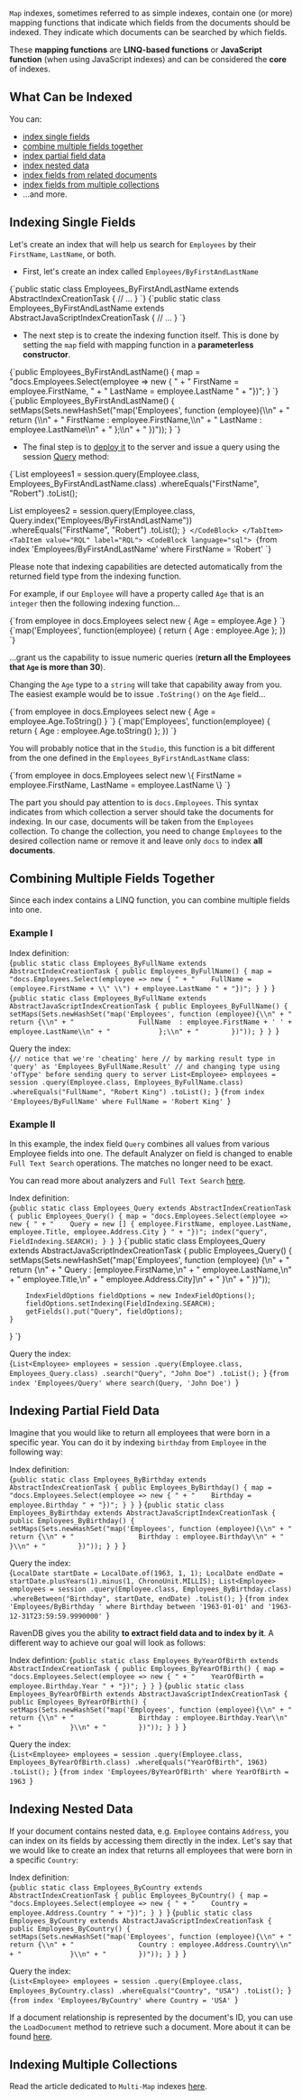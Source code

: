 
`Map` indexes, sometimes referred to as simple indexes, contain one (or more) mapping functions that indicate which fields from the documents should be indexed. They indicate which documents can be searched by which fields. 

These **mapping functions** are **LINQ-based functions** or  **JavaScript function** (when using JavaScript indexes) and can be considered the **core** of indexes.

## What Can be Indexed

You can:

- [index single fields](../indexes/map-indexes.mdx#indexing-single-fields)
- [combine multiple fields together](../indexes/map-indexes.mdx#combining-multiple-fields-together) 
- [index partial field data](../indexes/map-indexes.mdx#indexing-partial-field-data)
- [index nested data](../indexes/map-indexes.mdx#indexing-nested-data)
- [index fields from related documents](../indexes/indexing-related-documents.mdx)
- [index fields from multiple collections](../indexes/indexing-polymorphic-data.mdx#multi-map-indexes)
- ...and more. 

## Indexing Single Fields

Let's create an index that will help us search for `Employees` by their `FirstName`, `LastName`, or both.

- First, let's create an index called `Employees/ByFirstAndLastName`

<Tabs groupId='languageSyntax'>
<TabItem value="LINQ-syntax" label="LINQ-syntax">
<CodeBlock language="java">
{`public static class Employees_ByFirstAndLastName extends AbstractIndexCreationTask {
    // ...
}
`}
</CodeBlock>
</TabItem>
<TabItem value="JavaScipt-syntax" label="JavaScipt-syntax">
<CodeBlock language="java">
{`public static class Employees_ByFirstAndLastName extends AbstractJavaScriptIndexCreationTask {
    // ...
}
`}
</CodeBlock>
</TabItem>
</Tabs>

- The next step is to create the indexing function itself. This is done by setting the `map` field with mapping function in a **parameterless constructor**.

<Tabs groupId='languageSyntax'>
<TabItem value="LINQ-syntax" label="LINQ-syntax">
<CodeBlock language="java">
{`public Employees_ByFirstAndLastName() {
    map = "docs.Employees.Select(employee => new { " +
        "    FirstName = employee.FirstName, " +
        "    LastName = employee.LastName " +
        "})";
}
`}
</CodeBlock>
</TabItem>
<TabItem value="JavaScript-syntax" label="JavaScript-syntax">
<CodeBlock language="java">
{`public Employees_ByFirstAndLastName() {
    setMaps(Sets.newHashSet("map('Employees', function (employee){\\n" +
        "                        return {\\n" +
        "                            FirstName : employee.FirstName,\\n" +
        "                            LastName : employee.LastName\\n" +
        "                        };\\n" +
        "                    })"));
}
`}
</CodeBlock>
</TabItem>
</Tabs>

- The final step is to [deploy it](../indexes/creating-and-deploying.mdx) to the server and issue a query using the session [Query](../client-api/session/querying/how-to-query.mdx) method:

<Tabs groupId='languageSyntax'>
<TabItem value="Query" label="Query">
<CodeBlock language="java">
{`List<Employee> employees1 = session.query(Employee.class, Employees_ByFirstAndLastName.class)
    .whereEquals("FirstName", "Robert")
    .toList();

List<Employee> employees2 = session.query(Employee.class, Query.index("Employees/ByFirstAndLastName"))
    .whereEquals("FirstName", "Robert")
    .toList();
`}
</CodeBlock>
</TabItem>
<TabItem value="RQL" label="RQL">
<CodeBlock language="sql">
{`from index 'Employees/ByFirstAndLastName'
where FirstName = 'Robert'
`}
</CodeBlock>
</TabItem>
</Tabs>

<Admonition type="info" title="Field Types" id="field-types" href="#field-types">

Please note that indexing capabilities are detected automatically from the returned field type from the indexing function. 

For example, if our `Employee` will have a property called `Age` that is an `integer` then the following indexing function...

<Tabs groupId='languageSyntax'>
<TabItem value="LINQ-syntax" label="LINQ-syntax">
<CodeBlock language="csharp">
{`from employee in docs.Employees
select new
{
	Age = employee.Age
}
`}
</CodeBlock>
</TabItem>
<TabItem value="JavaScript-syntax" label="JavaScript-syntax">
<CodeBlock language="csharp">
{`map('Employees', function(employee)
{
    return {
        Age : employee.Age
    };
})
`}
</CodeBlock>
</TabItem>
</Tabs>

...grant us the capability to issue numeric queries (**return all the Employees that `Age` is more than 30**). 

Changing the `Age` type to a `string` will take that capability away from you. The easiest example would be to issue `.ToString()` on the `Age` field...

<Tabs groupId='languageSyntax'>
<TabItem value="LINQ-syntax" label="LINQ-syntax">
<CodeBlock language="csharp">
{`from employee in docs.Employees
select new
{
	Age = employee.Age.ToString()
}
`}
</CodeBlock>
</TabItem>
<TabItem value="JavaScript-syntax" label="JavaScript-syntax">
<CodeBlock language="csharp">
{`map('Employees', function(employee)
{
    return {
        Age : employee.Age.toString()
    };
})
`}
</CodeBlock>
</TabItem>
</Tabs>

</Admonition>

<Admonition type="warning" title="Convention" id="convention" href="#convention">

You will probably notice that in the `Studio`, this function is a bit different from the one defined in the `Employees_ByFirstAndLastName` class:

<TabItem value="csharp" label="csharp">
<CodeBlock language="csharp">
{`from employee in docs.Employees
select new
\{
	FirstName = employee.FirstName,
	LastName = employee.LastName
\}
`}
</CodeBlock>
</TabItem>

The part you should pay attention to is `docs.Employees`. This syntax indicates from which collection a server should take the documents for indexing. In our case, documents will be taken from the `Employees` collection. To change the collection, you need to change `Employees` to the desired collection name or remove it and leave only `docs` to index **all documents**.

</Admonition>

## Combining Multiple Fields Together

Since each index contains a LINQ function, you can combine multiple fields into one.

### Example I

Index definition:  
<Tabs groupId='languageSyntax'>
<TabItem value="LINQ-syntax" label="LINQ-syntax">
<CodeBlock language="java">
{`public static class Employees_ByFullName extends AbstractIndexCreationTask {
    public Employees_ByFullName() {
        map = "docs.Employees.Select(employee => new { " +
            "    FullName = (employee.FirstName + \\" \\") + employee.LastName " +
            "})";
    }
}
`}
</CodeBlock>
</TabItem>
<TabItem value="JavaScript-syntax" label="JavaScript-syntax">
<CodeBlock language="java">
{`public static class Employees_ByFullName extends AbstractJavaScriptIndexCreationTask {
    public Employees_ByFullName() {
        setMaps(Sets.newHashSet("map('Employees', function (employee){\\n" +
            "            return {\\n" +
            "                FullName  : employee.FirstName + ' ' + employee.LastName\\n" +
            "            };\\n" +
            "        })"));
    }
}
`}
</CodeBlock>
</TabItem>
</Tabs>

Query the index:  
<Tabs groupId='languageSyntax'>
<TabItem value="Query" label="Query">
<CodeBlock language="java">
{`// notice that we're 'cheating' here
// by marking result type in 'query' as 'Employees_ByFullName.Result'
// and changing type using 'ofType' before sending query to server
List<Employee> employees = session
    .query(Employee.class, Employees_ByFullName.class)
    .whereEquals("FullName", "Robert King")
    .toList();
`}
</CodeBlock>
</TabItem>
<TabItem value="RQL" label="RQL">
<CodeBlock language="sql">
{`from index 'Employees/ByFullName'
where FullName = 'Robert King'
`}
</CodeBlock>
</TabItem>
</Tabs>

### Example II

<Admonition type="info" title="Information" id="information" href="#information">

In this example, the index field `Query` combines all values from various Employee fields into one. The default Analyzer on field is changed to enable `Full Text Search` operations. The matches no longer need to be exact.

You can read more about analyzers and `Full Text Search` [here](../indexes/using-analyzers.mdx).

</Admonition>

Index definition:  
<Tabs groupId='languageSyntax'>
<TabItem value="LINQ-syntax" label="LINQ-syntax">
<CodeBlock language="java">
{`public static class Employees_Query extends AbstractIndexCreationTask {
    public Employees_Query() {
        map = "docs.Employees.Select(employee => new { " +
            "    Query = new [] { employee.FirstName, employee.LastName, employee.Title, employee.Address.City } " +
            "})";
        index("query", FieldIndexing.SEARCH);
    }
}
`}
</CodeBlock>
</TabItem>
<TabItem value="JavaScript-syntax" label="JavaScript-syntax">
<CodeBlock language="java">
{`public static class Employees_Query extends AbstractJavaScriptIndexCreationTask {
    public Employees_Query() {
        setMaps(Sets.newHashSet("map('Employees', function (employee) {\\n" +
            "            return {\\n" +
            "                Query : [employee.FirstName,\\n" +
            "                employee.LastName,\\n" +
            "                employee.Title,\\n" +
            "                employee.Address.City]\\n" +
            "            }\\n" +
            "        })"));

        IndexFieldOptions fieldOptions = new IndexFieldOptions();
        fieldOptions.setIndexing(FieldIndexing.SEARCH);
        getFields().put("Query", fieldOptions);
    }
}
`}
</CodeBlock>
</TabItem>
</Tabs>

Query the index:  
<Tabs groupId='languageSyntax'>
<TabItem value="Query" label="Query">
<CodeBlock language="java">
{`List<Employee> employees = session
    .query(Employee.class, Employees_Query.class)
    .search("Query", "John Doe")
    .toList();
`}
</CodeBlock>
</TabItem>
<TabItem value="RQL" label="RQL">
<CodeBlock language="sql">
{`from index 'Employees/Query'
where search(Query, 'John Doe')
`}
</CodeBlock>
</TabItem>
</Tabs>

## Indexing Partial Field Data

Imagine that you would like to return all employees that were born in a specific year. You can do it by indexing `birthday` from `Employee` in the following way:  

Index definition:  
<Tabs groupId='languageSyntax'>
<TabItem value="Query-syntax" label="Query-syntax">
<CodeBlock language="java">
{`public static class Employees_ByBirthday extends AbstractIndexCreationTask {
    public Employees_ByBirthday() {
        map = "docs.Employees.Select(employee => new { " +
            "    Birthday = employee.Birthday " +
            "})";
    }
}
`}
</CodeBlock>
</TabItem>
<TabItem value="JavaScript-syntax" label="JavaScript-syntax">
<CodeBlock language="java">
{`public static class Employees_ByBirthday extends AbstractJavaScriptIndexCreationTask {
    public Employees_ByBirthday() {
        setMaps(Sets.newHashSet("map('Employees', function (employee){\\n" +
            "            return {\\n" +
            "                Birthday : employee.Birthday\\n" +
            "                                }\\n" +
            "        })"));
    }
}
`}
</CodeBlock>
</TabItem>
</Tabs>

Query the index:  
<Tabs groupId='languageSyntax'>
<TabItem value="Query" label="Query">
<CodeBlock language="java">
{`LocalDate startDate = LocalDate.of(1963, 1, 1);
LocalDate endDate = startDate.plusYears(1).minus(1, ChronoUnit.MILLIS);
List<Employee> employees = session
    .query(Employee.class, Employees_ByBirthday.class)
    .whereBetween("Birthday", startDate, endDate)
    .toList();
`}
</CodeBlock>
</TabItem>
<TabItem value="RQL" label="RQL">
<CodeBlock language="sql">
{`from index 'Employees/ByBirthday '
where Birthday between '1963-01-01' and '1963-12-31T23:59:59.9990000'
`}
</CodeBlock>
</TabItem>
</Tabs>

RavenDB gives you the ability **to extract field data and to index by it**. A different way to achieve our goal will look as follows:  

Index defintion:
<Tabs groupId='languageSyntax'>
<TabItem value="LINQ-syntax" label="LINQ-syntax">
<CodeBlock language="java">
{`public static class Employees_ByYearOfBirth extends AbstractIndexCreationTask {
    public Employees_ByYearOfBirth() {
        map = "docs.Employees.Select(employee => new { " +
            "    YearOfBirth = employee.Birthday.Year " +
            "})";
    }
}
`}
</CodeBlock>
</TabItem>
<TabItem value="JavaScript-syntax" label="JavaScript-syntax">
<CodeBlock language="java">
{`public static class Employees_ByYearOfBirth extends AbstractJavaScriptIndexCreationTask {
    public Employees_ByYearOfBirth() {
        setMaps(Sets.newHashSet("map('Employees', function (employee){\\n" +
            "            return {\\n" +
            "                Birthday : employee.Birthday.Year\\n" +
            "            }\\n" +
            "        })"));
    }
}
`}
</CodeBlock>
</TabItem>
</Tabs>

Query the index:  
<Tabs groupId='languageSyntax'>
<TabItem value="Query" label="Query">
<CodeBlock language="java">
{`List<Employee> employees = session
    .query(Employee.class, Employees_ByYearOfBirth.class)
    .whereEquals("YearOfBirth", 1963)
    .toList();
`}
</CodeBlock>
</TabItem>
<TabItem value="RQL" label="RQL">
<CodeBlock language="sql">
{`from index 'Employees/ByYearOfBirth'
where YearOfBirth = 1963
`}
</CodeBlock>
</TabItem>
</Tabs>

## Indexing Nested Data

If your document contains nested data, e.g. `Employee` contains `Address`, you can index on its fields by accessing them directly in the index. Let's say that we would like to create an index that returns all employees that were born in a specific `Country`:  

Index definition:  
<Tabs groupId='languageSyntax'>
<TabItem value="LINQ-syntax" label="LINQ-syntax">
<CodeBlock language="java">
{`public static class Employees_ByCountry extends AbstractIndexCreationTask {
    public Employees_ByCountry() {
        map = "docs.Employees.Select(employee => new { " +
            "    Country = employee.Address.Country " +
            "})";
    }
}
`}
</CodeBlock>
</TabItem>
<TabItem value="JavaScript-syntax" label="JavaScript-syntax">
<CodeBlock language="java">
{`public static class Employees_ByCountry extends AbstractJavaScriptIndexCreationTask {
    public Employees_ByCountry() {
        setMaps(Sets.newHashSet("map('Employees', function (employee){\\n" +
            "            return {\\n" +
            "                Country : employee.Address.Country\\n" +
            "            }\\n" +
            "        })"));
    }
}
`}
</CodeBlock>
</TabItem>
</Tabs>

Query the index:  
<Tabs groupId='languageSyntax'>
<TabItem value="Query" label="Query">
<CodeBlock language="java">
{`List<Employee> employees = session
    .query(Employee.class, Employees_ByCountry.class)
    .whereEquals("Country", "USA")
    .toList();
`}
</CodeBlock>
</TabItem>
<TabItem value="RQL" label="RQL">
<CodeBlock language="sql">
{`from index 'Employees/ByCountry'
where Country = 'USA'
`}
</CodeBlock>
</TabItem>
</Tabs>

If a document relationship is represented by the document's ID, you can use the `LoadDocument` method to retrieve such a document. More about it can be found [here](../indexes/indexing-related-documents.mdx).

## Indexing Multiple Collections

Read the article dedicated to `Multi-Map` indexes [here](../indexes/indexing-polymorphic-data.mdx#multi-map-indexes).



